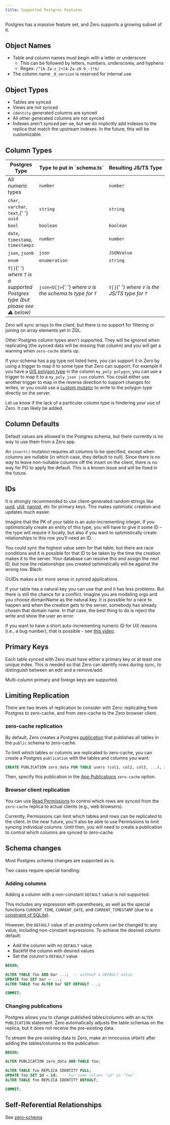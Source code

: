 ```yaml
---
title: Supported Postgres Features
---
```


Postgres has a massive feature set, and Zero supports a growing subset of it.

## Object Names

- Table and column names must begin with a letter or underscore
  - This can be followed by letters, numbers, underscores, and hyphens
  - Regex: `/^[A-Za-z_]+[A-Za-z0-9_-]*$/`
- The column name `_0_version` is reserved for internal use

## Object Types

- Tables are synced
- Views are not synced
- `identity` generated columns are synced
- All other generated columns are not synced
- Indexes aren't _synced_ per-se, but we do implicitly add indexes to the replica that match the upstream indexes. In the future, this will be customizable.

## Column Types

<table>
  <thead>
    <tr>
      <th>Postgres Type</th>
      <th>Type&nbsp;to&nbsp;put&nbsp;in&nbsp;`schema.ts`</th>
      <th>Resulting&nbsp;JS/TS&nbsp;Type</th>
    </tr>
  </thead>
  <tbody>
    <tr>
      <td>All numeric types</td>
      <td>
        <code>number</code>
      </td>
      <td>
        <code>number</code>
      </td>
    </tr>
    <tr>
      <td>
        <code>char</code>, <code>varchar</code>, <code>text</code>,{' '}
        <code>uuid</code>
      </td>
      <td>
        <code>string</code>
      </td>
      <td>
        <code>string</code>
      </td>
    </tr>
    <tr>
      <td>
        <code>bool</code>
      </td>
      <td>
        <code>boolean</code>
      </td>
      <td>
        <code>boolean</code>
      </td>
    </tr>
    <tr>
      <td>
        <code>date</code>, <code>timestamp</code>, <code>timestampz</code>
      </td>
      <td>
        <code>number</code>
      </td>
      <td>
        <code>number</code>
      </td>
    </tr>
    <tr>
      <td>
        <code>json</code>, <code>jsonb</code>
      </td>
      <td>
        <code>json</code>
      </td>
      <td>
        <code>JSONValue</code>
      </td>
    </tr>
    <tr>
      <td>
        <code>enum</code>
      </td>
      <td>
        <code>enumeration</code>
      </td>
      <td>
        <code>string</code>
      </td>
    </tr>
    <tr>
      <td>
        <code>T[]</code>{' '}
        <em>
          where <code>T</code> is a supported Postgres type (but please see ⚠️
          below)
        </em>
      </td>
      <td>
        <code>json&lt;U[]&gt;</code>{' '}
        <em>
          where <code>U</code> is the schema.ts type for <code>T</code>
        </em>
      </td>
      <td>
        <code>V[]</code>{' '}
        <em>
          where <code>V</code> is the JS/TS type for <code>T</code>
        </em>
      </td>
    </tr>
  </tbody>
</table>

<Note emoji="⚠️" type="note" heading="No ZQL operators for arrays yet">

Zero will sync arrays to the client, but there is no support for filtering or joining on array elements yet in ZQL.

</Note>

Other Postgres column types aren’t supported. They will be ignored when replicating (the synced data will be missing that column) and you will get a warning when `zero-cache` starts up.

If your schema has a pg type not listed here, you can support it in Zero by using a trigger to map it to some type that Zero can support. For example if you have a [GIS polygon type](https://www.postgresql.org/docs/current/datatype-geometric.html#DATATYPE-POLYGON) in the column `my_poly polygon`, you can use a trigger to map it to a `my_poly_json json` column. You could either use another trigger to map in the reverse direction to support changes for writes, or you could use a [custom mutator](./custom-mutators) to write to the polygon type directly on the server.

Let us know if the lack of a particular column type is hindering your use of Zero. It can likely be added.

## Column Defaults

Default values are allowed in the Postgres schema, but there currently is no way to use them from a Zero app.

An `insert()` mutation requires all columns to be specified, except when columns are nullable (in which case, they default to null). Since there is no way to leave non-nullable columns off the insert on the client, there is no way for PG to apply the default. This is a known issue and will be fixed in the future.

## IDs

It is strongly recommended to use client-generated random strings like [uuid](https://www.npmjs.com/package/uuid), [ulid](https://www.npmjs.com/package/ulid), [nanoid](https://www.npmjs.com/package/nanoid), etc for primary keys. This makes optimistic creation and updates much easier.

<Note type="note" slug="client-generated-ids" heading="Why are client-generated IDs better?">
  Imagine that the PK of your table is an auto-incrementing integer. If you optimistically create an entity of this type, you will have to give it some ID – the type will require it locally, but also if you want to optimistically create relationships to this row you’ll need an ID.

You could sync the highest value seen for that table, but there are race conditions and it is possible for that ID to be taken by the time the creation makes it to the server. Your database can resolve this and assign the next ID, but now the relationships you created optimistically will be against the wrong row. Blech.

GUIDs makes a lot more sense in synced applications.

If your table has a natural key you can use that and it has less problems. But there is still the chance for a conflict. Imagine you are modeling orgs and you choose domainName as the natural key. It is possible for a race to happen and when the creation gets to the server, somebody has already chosen that domain name. In that case, the best thing to do is reject the write and show the user an error.

</Note>

If you want to have a short auto-incrementing numeric ID for UX reasons (i.e., a bug number), that is possible - see [this video](https://discord.com/channels/830183651022471199/1288232858795769917/1298114323272568852).

## Primary Keys

Each table synced with Zero must have either a primary key or at least one unique index. This is needed so that Zero can identify rows during sync, to distinguish between an edit and a remove/add.

Multi-column primary and foreign keys are supported.

## Limiting Replication

There are two levels of replication to consider with Zero: replicating from Postgres to zero-cache, and from zero-cache to the Zero browser client.

### zero-cache replication

By default, Zero creates a Postgres [_publication_](https://www.postgresql.org/docs/current/sql-createpublication.html) that publishes all tables in the `public` schema to zero-cache.

To limit which tables or columns are replicated to zero-cache, you can create a Postgres `publication` with the tables and columns you want:

```sql
CREATE PUBLICATION zero_data FOR TABLE users (col1, col2, col3, ...), issues, comments;
```

Then, specify this publication in the [App Publications](/docs/zero-cache-config#app-publications) `zero-cache` option.

### Browser client replication

You can use [Read Permissions](permissions#select-permissions) to control which rows are synced from the `zero-cache` replica to actual clients (e.g., web browsers).

Currently, Permissions can limit which tables and rows can be replicated to the client. In the near future, you'll also be able to use Permissions to limit syncing individual columns. Until then, you will need to create a publication to control which columns are synced to zero-cache.

## Schema changes

Most Postgres schema changes are supported as is.

Two cases require special handling:

### Adding columns

Adding a column with a non-constant `DEFAULT` value is not supported.

This includes any expression with parentheses, as well as the special functions `CURRENT_TIME`, `CURRENT_DATE`, and `CURRENT_TIMESTAMP`
(due to a [constraint of SQLite](https://www.sqlite.org/lang_altertable.html#altertabaddcol)).

However, the `DEFAULT` value of an _existing_ column can be changed to any value, including non-constant expressions. To achieve the desired column default:

- Add the column with no `DEFAULT` value
- Backfill the column with desired values
- Set the column's `DEFAULT` value

```sql
BEGIN;

ALTER TABLE foo ADD bar ...;  -- without a DEFAULT value
UPDATE foo SET bar = ...;
ALTER TABLE foo ALTER bar SET DEFAULT ...;

COMMIT;
```

### Changing publications

Postgres allows you to change published tables/columns with an `ALTER PUBLICATION` statement. Zero automatically adjusts the table schemas on the replica, but it does not receive the pre-existing data.

To stream the pre-existing data to Zero, make an innocuous `UPDATE` after adding the tables/columns to the publication:

```sql
BEGIN;

ALTER PUBLICATION zero_data ADD TABLE foo;

ALTER TABLE foo REPLICA IDENTITY FULL;
UPDATE foo SET id = id;  -- For some column "id" in "foo"
ALTER TABLE foo REPLICA IDENTITY DEFAULT;

COMMIT;
```

## Self-Referential Relationships

See [zero-schema](/docs/zero-schema#self-referential-relationships)
